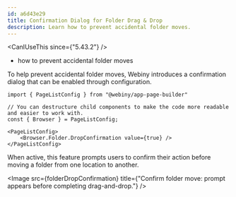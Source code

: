```yaml
---
id: a6d43e29
title: Confirmation Dialog for Folder Drag & Drop
description: Learn how to prevent accidental folder moves.
---
```





<CanIUseThis since={"5.43.2"} />

<WhatYouWillLearn>

  - how to prevent accidental folder moves

</WhatYouWillLearn>

To help prevent accidental folder moves, Webiny introduces a confirmation dialog that can be enabled through configuration.

```tsx
import { PageListConfig } from "@webiny/app-page-builder"

// You can destructure child components to make the code more readable and easier to work with.
const { Browser } = PageListConfig;

<PageListConfig>
    <Browser.Folder.DropConfirmation value={true} />
</PageListConfig>
```

When active, this feature prompts users to confirm their action before moving a folder from one location to another. 

<Image src={folderDropConfirmation} title={"Confirm folder move: prompt appears before completing drag-and-drop."} />



